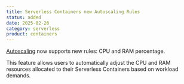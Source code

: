 ```yaml
---
title: Serverless Containers new Autoscaling Rules
status: added
date: 2025-02-26
category: serverless
product: containers
---
```


[Autoscaling](https://www.scaleway.com/en/docs/serverless-containers/concepts/#autoscaling) now supports new rules: CPU and RAM percentage. 

This feature allows users to automatically adjust the CPU and RAM resources allocated to their Serverless Containers based on workload demands. 



